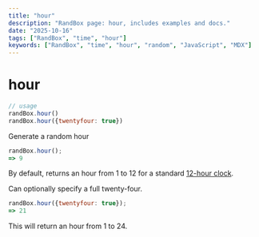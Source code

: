 ```yaml
---
title: "hour"
description: "RandBox page: hour, includes examples and docs."
date: "2025-10-16"
tags: ["RandBox", "time", "hour"]
keywords: ["RandBox", "time", "hour", "random", "JavaScript", "MDX"]
---
```


# hour

```js
// usage
randBox.hour()
randBox.hour({twentyfour: true})
```

Generate a random hour

```js
randBox.hour();
=> 9
```

By default, returns an hour from 1 to 12 for a standard [12-hour clock][12h].

Can optionally specify a full twenty-four.

```js
randBox.hour({twentyfour: true});
=> 21
```

This will return an hour from 1 to 24.

[12h]: https://en.wikipedia.org/wiki/12-hour_clock
